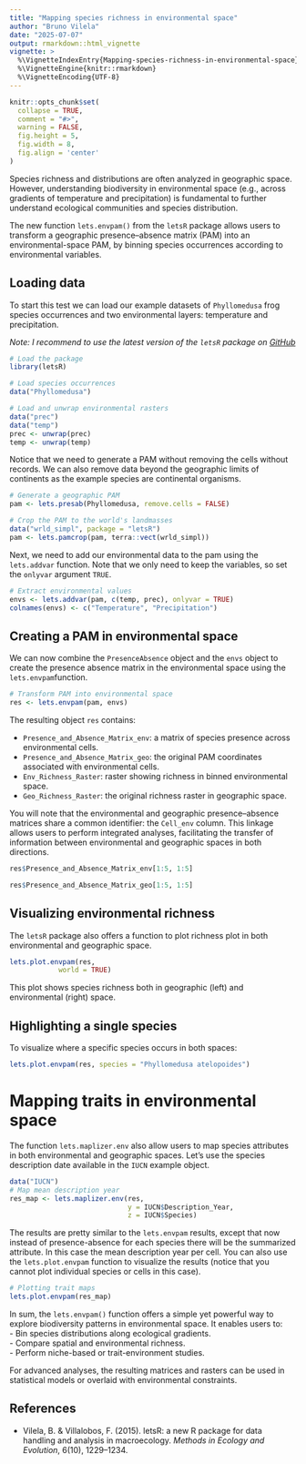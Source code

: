 ```yaml
---
title: "Mapping species richness in environmental space"
author: "Bruno Vilela"
date: "2025-07-07"
output: rmarkdown::html_vignette
vignette: >
  %\VignetteIndexEntry{Mapping-species-richness-in-environmental-space}
  %\VignetteEngine{knitr::rmarkdown}
  %\VignetteEncoding{UTF-8}
---
```


```r
knitr::opts_chunk$set(
  collapse = TRUE,
  comment = "#>",
  warning = FALSE,
  fig.height = 5, 
  fig.width = 8,
  fig.align = 'center'
)
```


Species richness and distributions are often analyzed in geographic space. However, understanding biodiversity in environmental space (e.g., across gradients of temperature and precipitation) is fundamental to further understand ecological communities and species distribution.

The new function `lets.envpam()` from the `letsR` package allows users to transform a geographic presence–absence matrix (PAM) into an environmental-space PAM, by binning species occurrences according to environmental variables.


## Loading data

To start this test we can load our example datasets of `Phyllomedusa` frog species occurrences and two environmental layers: temperature and precipitation.

*Note: I recommend to use the latest version of the `letsR` package on [GitHub](https://github.com/macroecology/letsR)*
```r
# Load the package
library(letsR)

# Load species occurrences
data("Phyllomedusa")

# Load and unwrap environmental rasters
data("prec")
data("temp")
prec <- unwrap(prec)
temp <- unwrap(temp)
```

Notice that we need to generate a PAM without removing the cells without records.
We can also remove data beyond the geographic limits of continents as the example species are continental organisms.
```r
# Generate a geographic PAM
pam <- lets.presab(Phyllomedusa, remove.cells = FALSE)

# Crop the PAM to the world's landmasses
data("wrld_simpl", package = "letsR")
pam <- lets.pamcrop(pam, terra::vect(wrld_simpl))

```

Next, we need to add our environmental data to the pam using the `lets.addvar` function. Note that we only need to keep the variables, so set the `onlyvar` argument `TRUE`.
```r
# Extract environmental values
envs <- lets.addvar(pam, c(temp, prec), onlyvar = TRUE)
colnames(envs) <- c("Temperature", "Precipitation")
```



## Creating a PAM in environmental space

We can now combine the `PresenceAbsence` object and the `envs` object to create the presence absence matrix in the environmental space using the `lets.envpam`function. 
```r
# Transform PAM into environmental space
res <- lets.envpam(pam, envs)
```

The resulting object `res` contains:     

- `Presence_and_Absence_Matrix_env`: a matrix of species presence across environmental cells.     
- `Presence_and_Absence_Matrix_geo`: the original PAM coordinates associated with environmental cells.      
- `Env_Richness_Raster`: raster showing richness in binned environmental space.     
- `Geo_Richness_Raster`: the original richness raster in geographic space.     

You will note that the environmental and geographic presence–absence matrices share a common identifier: the `Cell_env` column. This linkage allows users to perform integrated analyses, facilitating the transfer of information between environmental and geographic spaces in both directions.

```r
res$Presence_and_Absence_Matrix_env[1:5, 1:5]
```


```r
res$Presence_and_Absence_Matrix_geo[1:5, 1:5]
```




## Visualizing environmental richness
The `letsR` package also offers a function to plot richness plot in both environmental and geographic space.
```r
lets.plot.envpam(res,
            world = TRUE)
```

This plot shows species richness both in geographic (left) and environmental (right) space.

## Highlighting a single species

To visualize where a specific species occurs in both spaces:

```r
lets.plot.envpam(res, species = "Phyllomedusa atelopoides")
```


# Mapping traits in environmental space

The function `lets.maplizer.env` also allow users to map species attributes in both environmental and geographic spaces. Let's use the species description date available in the `IUCN` example object. 

```r
data("IUCN")
# Map mean description year
res_map <- lets.maplizer.env(res, 
                             y = IUCN$Description_Year, 
                             z = IUCN$Species)

```

The results are pretty similar to the `lets.envpam` results, except that now instead of presence-absence for each species there will be the summarized attribute. In this case the mean description year per cell. You can also use the `lets.plot.envpam` function to visualize the results (notice that you cannot plot individual species or cells in this case).
```r
# Plotting trait maps
lets.plot.envpam(res_map)
```


In sum, the `lets.envpam()` function offers a simple yet powerful way to explore biodiversity patterns in environmental space. It enables users to:     
- Bin species distributions along ecological gradients.     
- Compare spatial and environmental richness.      
- Perform niche-based or trait-environment studies.      

For advanced analyses, the resulting matrices and rasters can be used in statistical models or overlaid with environmental constraints.

## References

- Vilela, B. & Villalobos, F. (2015). letsR: a new R package for data handling and analysis in macroecology. *Methods in Ecology and Evolution*, 6(10), 1229–1234.
